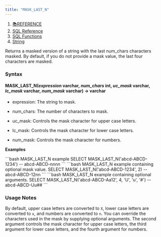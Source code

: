 ```yaml
---
title: "MASK_LAST_N"
---
```


1. [📚REFERENCE](/reference)
2. [SQL Reference](/reference/sql-reference)
3. [SQL Functions](/reference/sql-reference/all-functions)
4. [String](/reference/sql-reference/all-functions/string)

Returns a masked version of a string with the last num\_chars characters masked. By default, if you do not provide a mask value, the last four characters are masked.

### Syntax

#### MASK\_LAST\_N(*expression* varchar, *num\_chars* int, *uc\_mask* varchar, *lc\_mask* varchar, *num\_mask* varchar) → varchar

* expression: The string to mask.

* num\_chars: The number of characters to mask.

* uc\_mask: Controls the mask character for upper case letters.

* lc\_mask: Controls the mask character for lower case letters.

* num\_mask: Controls the mask character for numbers.

**Examples**

<CodeGroup>
  ```bash MASK_LAST_N example
  SELECT MASK_LAST_N('abcd-ABCD-1234')
  -- abcd-ABCD-nnnn
  ```
</CodeGroup>

<CodeGroup>
  ```bash MASK_LAST_N example containing optional mask value.
  SELECT MASK_LAST_N('abcd-ABCD-1234', 2)
  -- abcd-ABCD-12nn
  ```
</CodeGroup>

<CodeGroup>
  ```bash MASK_LAST_N example containing optional arguments.
  SELECT MASK_LAST_N('abcd-ABCD-Aa12', 4, 'U', 'u', '#')
  -- abcd-ABCD-Uu##
  ```
</CodeGroup>

### Usage Notes

By default, upper case letters are converted to `X`, lower case letters are converted to `x`, and numbers are converted to `n`. You can override the characters used in the mask by supplying optional arguments. The second argument controls the mask character for upper case letters, the third argument for lower case letters, and the fourth argument for numbers.
